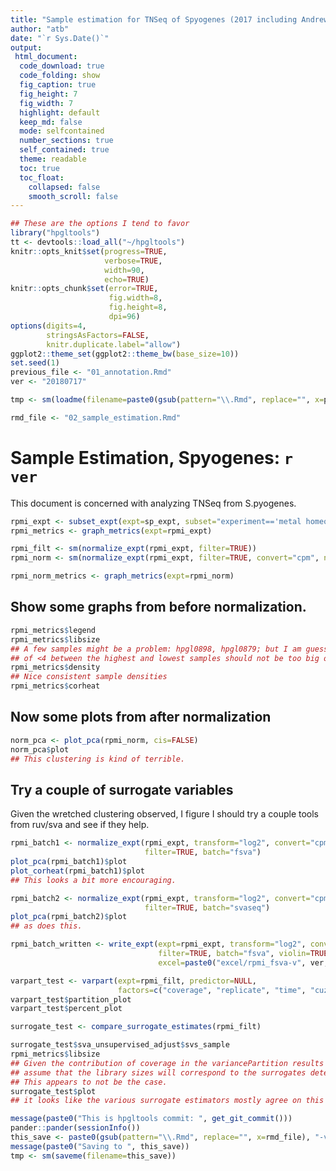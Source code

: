 ```yaml
---
title: "Sample estimation for TNSeq of Spyogenes (2017 including Andrew)."
author: "atb"
date: "`r Sys.Date()`"
output:
 html_document:
  code_download: true
  code_folding: show
  fig_caption: true
  fig_height: 7
  fig_width: 7
  highlight: default
  keep_md: false
  mode: selfcontained
  number_sections: true
  self_contained: true
  theme: readable
  toc: true
  toc_float:
    collapsed: false
    smooth_scroll: false
---
```


<style>
  body .main-container {
    max-width: 1600px;
}
</style>

```r
## These are the options I tend to favor
library("hpgltools")
tt <- devtools::load_all("~/hpgltools")
knitr::opts_knit$set(progress=TRUE,
                     verbose=TRUE,
                     width=90,
                     echo=TRUE)
knitr::opts_chunk$set(error=TRUE,
                      fig.width=8,
                      fig.height=8,
                      dpi=96)
options(digits=4,
        stringsAsFactors=FALSE,
        knitr.duplicate.label="allow")
ggplot2::theme_set(ggplot2::theme_bw(base_size=10))
set.seed(1)
previous_file <- "01_annotation.Rmd"
ver <- "20180717"

tmp <- sm(loadme(filename=paste0(gsub(pattern="\\.Rmd", replace="", x=previous_file), "-v", ver, ".rda.xz")))

rmd_file <- "02_sample_estimation.Rmd"
```

# Sample Estimation, Spyogenes: `r ver`

This document is concerned with analyzing TNSeq from S.pyogenes.

```r
rpmi_expt <- subset_expt(expt=sp_expt, subset="experiment=='metal homeostasis'")
rpmi_metrics <- graph_metrics(expt=rpmi_expt)

rpmi_filt <- sm(normalize_expt(rpmi_expt, filter=TRUE))
rpmi_norm <- sm(normalize_expt(rpmi_expt, filter=TRUE, convert="cpm", norm="quant", transform="log2"))

rpmi_norm_metrics <- graph_metrics(expt=rpmi_norm)
```

## Show some graphs from before normalization.

```r
rpmi_metrics$legend
rpmi_metrics$libsize
## A few samples might be a problem: hpgl0898, hpgl0879; but I am guessing a factor
## of <4 between the highest and lowest samples should not be too big of a problem.
rpmi_metrics$density
## Nice consistent sample densities
rpmi_metrics$corheat
```

## Now some plots from after normalization

```r
norm_pca <- plot_pca(rpmi_norm, cis=FALSE)
norm_pca$plot
## This clustering is kind of terrible.
```

## Try a couple of surrogate variables

Given the wretched clustering observed, I figure I should try a couple tools
from ruv/sva and see if they help.

```r
rpmi_batch1 <- normalize_expt(rpmi_expt, transform="log2", convert="cpm",
                              filter=TRUE, batch="fsva")
plot_pca(rpmi_batch1)$plot
plot_corheat(rpmi_batch1)$plot
## This looks a bit more encouraging.

rpmi_batch2 <- normalize_expt(rpmi_expt, transform="log2", convert="cpm",
                              filter=TRUE, batch="svaseq")
plot_pca(rpmi_batch2)$plot
## as does this.

rpmi_batch_written <- write_expt(expt=rpmi_expt, transform="log2", convert="cpm",
                                 filter=TRUE, batch="fsva", violin=TRUE,
                                 excel=paste0("excel/rpmi_fsva-v", ver, ".xlsx"))
```

```r
varpart_test <- varpart(expt=rpmi_filt, predictor=NULL,
                        factors=c("coverage", "replicate", "time", "cuzn", "medium"))
varpart_test$partition_plot
varpart_test$percent_plot

surrogate_test <- compare_surrogate_estimates(rpmi_filt)

surrogate_test$sva_unsupervised_adjust$svs_sample
rpmi_metrics$libsize
## Given the contribution of coverage in the variancePartition results above, one might
## assume that the library sizes will correspond to the surrogates detected by sva and friends.
## This appears to not be the case.
surrogate_test$plot
## it looks like the various surrogate estimators mostly agree on this data.
```

```r
message(paste0("This is hpgltools commit: ", get_git_commit()))
pander::pander(sessionInfo())
this_save <- paste0(gsub(pattern="\\.Rmd", replace="", x=rmd_file), "-v", ver, ".rda.xz")
message(paste0("Saving to ", this_save))
tmp <- sm(saveme(filename=this_save))
```
